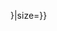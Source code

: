 {{country data {{{1|}}}|flagu/core|name={{{name|}}}|variant={{{variant|{{{2|}}}}}}|size={{{size|}}}}}<noinclude>{{documentation}}</noinclude>